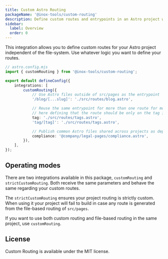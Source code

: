 ```yaml
---
title: Custom Astro Routing
packageName: '@inox-tools/custom-routing'
description: Define custom routes and entrypoints in an Astro project without relying on the file-based routing.
sidebar:
  label: Overview
  order: 0
---
```


This integration allows you to define custom routes for your Astro project independent of the file-system. Use whatever logic you want to define your routes.


<PackageManagers pkg="@inox-tools/custom-routing" />

```ts
// astro.config.mjs
import { customRouting } from '@inox-tools/custom-routing';

export default defineConfig({
	integrations: [
		customRouting({
			// Use Astro files outside of src/pages as the entrypoint
			'/blog/[...slug]': './src/routes/blog.astro',

			// Reuse the same entrypoint for more than one route for more precise control
			// here defining that the route should be only on the tag index and with a single segment
			tag: './src/routes/tags.astro',
			'tag/[tag]': './src/routes/tags.astro',

			// Publish common Astro files shared across projects as dependencies and use them here
			compliance: '@company/legal-pages/compliance.astro',
		}),
	],
});
```

## Operating modes

There are two integrations available in this package, `customRouting` and `strictCustomRouting`.
Both receive the same parameters and behave the same regarding your custom routes.

The `strictCustomRouting` ensures your project routing is strictly custom. When using it your project will
fail to build in case any route is generated from the file-based routing of `src/pages`.

If you want to use both custom routing and file-based routing in the same project, use `customRouting`.

## License

Custom Routing is available under the MIT license.
